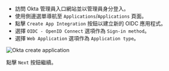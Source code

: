 
- 訪問 Okta 管理員入口網站並以管理員身分登入。
- 使用側邊選單導航至 `Applications`/`Applications` 頁面。
- 點擊 `Create App Integration` 按鈕以建立新的 OIDC 應用程式。
- 選擇 `OIDC - OpenID Connect` 選項作為 `Sign-in method`。
- 選擇 `Web Application` 選項作為 `Application type`。

<img src={oktaCreateApplicationImage} alt="Okta create application" />

點擊 `Next` 按鈕繼續。
